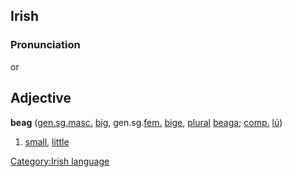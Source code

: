 == Irish ==
===Pronunciation===
{{IPA|[b&#690;og]}} or {{IPA|[b&#690;eg]}}
==Adjective==
'''beag''' ([[genitive|gen.]][[singular|sg.]][[masculine|masc.]] [[big]], gen.sg.[[feminine|fem.]] [[bige]], [[plural]] [[beaga]]; [[comparative|comp.]] [[lú]])
#[[small]], [[little]]

[[Category:Irish language]]